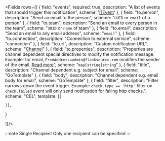 <Fields rows={[
  {
    field: "events",
    required: true,
    description: "A list of events that should trigger this notification",
    scheme: '[[]Event](./events)'
  },
{
    field: "to.person",
    description: "Send an email to the person",
    scheme: "`UUID` or `email` of a person"
  },
  {
    field: "to.team",
    description: "Send an email to every person in the team",
    scheme: "`UUID` or `name` of team"
  },
  {
    field: "to.email",
    description: "Send an email to any email address",
    scheme: "`email`"
  },
  {
    field: "to.connection",
    description: "Connection to external service",
    scheme: "connection"
  },
  {
    field: "to.url",
    description: "Custom notification URL",
    scheme: "[Channel](./channels)"
  },
  {
    field: "to.properties",
    description: "Properties are channel dependent special directives to modify the notification message. Example: for email, `FromAddress=admin@flanksource.com` modifies the sender of the email. [Read more](https://containrrr.dev/shoutrrr/v0.8/)",
    scheme: "`map[string]string`"
  },
  {
    field: "title",
    description: "Channel dependent e.g. subject for email",
    scheme: "GoTemplate"
  },
    {
    field: "body",
    description: "Channel dependent e.g. email body for email",
    scheme: "GoTemplate"
  },  {
    field: "filter",
    description: "Filter narrows down the event trigger. Example: `check.type == 'http'` filter on `check.failed` event will only send notification for failing http checks.",
    scheme: "CEL",
    template: [{

    }],
  }

]}/>

:::note Single Recipient
Only one recipient can be specified
:::
